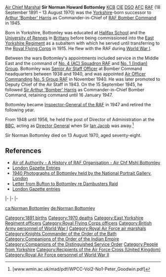 {{Infobox Military Person
|name=Sir Norman Bottomley
|lived= 18 September 1891 &ndash; {{death date and age|1970|8|13|1891|9|13|df=yes}}
|placeofbirth= [[Yorkshire]]
|placeofdeath= 
|image=
|caption=
|nickname=
|allegiance= {{flag|United Kingdom}}
|serviceyears=1914 - 1948
|rank=[[Air Chief Marshal]]
|branch= {{Air force|United Kingdom}}
|commands=[[Inspector-General of the RAF]]<br>[[RAF Bomber Command|Bomber Command]]<br>[[No. 5 Group RAF|No. 5 Group]]
|battles=[[World War I]]<br>[[World War II]]
|awards=[[Knight Commander of the Order of the Bath]]<ref>8 Jun 1944 (CB - 17 Mar 1941)</ref><br>[[Companion of the Order of the Indian Empire]]<ref>11 May 1937</ref><br>[[Distinguished Service Order]]<ref>21 Dec 1937</ref><br>[[Air Force Cross (United Kingdom)|Air Force Cross]]<ref>2 Nov 1918</ref><br>[[Mention in Despatches]] (5)<ref>12 Nov 1937, 18 Feb 1938 (2), 14 Jun 1938, 1 Jan 1941</ref> 
|laterwork=Director of Administration at the [[BBC]] 1948-1956
}}

[[Air Chief Marshal]] '''Sir Norman Howard Bottomley''' [[Order of the Bath|KCB]] [[Order of the Indian Empire|CIE]] [[Distinguished Service Order|DSO]] [[Air Force Cross (United Kingdom)|AFC]] [[Royal Air Force|RAF]] (18 September 1891 – 13 August 1970) was the [[Yorkshire]]-born successor to [[Arthur Travers Harris|Arthur 'Bomber' Harris]] as Commander-in-Chief of [[RAF Bomber Command]] in 1945.

Born in Yorkshire, Bottomley was educated at [[Halifax School]] and the [[University of Rennes]] in [[Brittany]] before being commissioned into the [[East Yorkshire Regiment]] as a subaltern with which he served until transferring to the [[Royal Flying Corps]] in 1915. He flew with the RAF during [[World War I]].

Between the wars Bottomley's appointments included service in the Middle East and the command of [[No. IV Squadron RAF|No. 4 (AC) Squadron RAF]] and [[No. 1 Group RAF|No. 1 (Indian) Group]].  Bottomley was [[Senior Air Staff Officer]] at Bomber Command headquarters between 1938 and 1940, and was appointed [[Air Officer Commanding]] [[No. 5 Group RAF]] in November 1940.  He was later promoted to Deputy Chief of the Air Staff in 1943.  On the 15 September 1945, he followed [[Arthur Travers Harris|Sir Arthur 'Bomber' Harris]] as Commander-in-Chief Bomber Command, retaining command until 16 January 1947.

Bottomley became [[Inspector-General of the RAF]] in 1947 and retired the following year.

From 1948 until 1956, he held the post of Director of Administration at the [[BBC]], acting as [[Director General]] when Sir [[Ian Jacob]] was away.<ref>[www.wmin.ac.uk/mad/pdf/WPCC-Vol2-No1-Peter_Goodwin.pdf]</ref>

Sir Norman Bottomley died on 13 August 1970, aged seventy-eight.

==References==
{{reflist}}
*[http://www.rafweb.org/Biographies/Bottomley.htm Air of Authority - A History of RAF Organisation - Air Chf Mshl Bottomley]
*[http://www.london-gazette.co.uk/issues/exact=Norman+Howard+Bottomley/start=1 London Gazette Entries]
*[http://www.npg.org.uk/live/search/person.asp?LinkID=mp56725 1940 Photographs of Bottomley held by the National Portrait Gallery, London]
*[http://www.rafmuseum.org.uk/online-exhibitions/dambusters/18_bufton_letter.cfm Letter from Bufton to Bottomley re Dambusters Raid]
*[http://www.gazettes-online.co.uk/issues/exact=Norman+Howard+Bottomley/start=1 London Gazette entries]

{{s-start}}
{{s-mil}}
{{succession box|
 title=Air Officer Commanding [[No. 5 Group RAF|No. 5 Group]]|
 before=[[Arthur Travers Harris|A T Harris]]|
 after=[[John Slessor|J C Slessor]]|
 years=1940&ndash;1941}}
|-
{{s-bef|before=[[Arthur Harris (RAF officer)|A T Harris]]}}
{{s-ttl|title=[[Deputy Chief of the Air Staff]]<br><small>From 3 May 1942 to 30 Jul 1943 the post was titled Assistant Chief of the Air Staff (Operations)</small>|years=1 June 1941 &ndash; 15 September 1945}}
{{s-aft|after=[[Albert Durston|Sir Albert Durston]]}}
|-
{{succession box|
 title=Commander-in-Chief [[RAF Bomber Command|Bomber Command]]|
 before=[[Arthur Travers Harris|Sir Arthur Harris]]|
 after=[[Hugh William Lumsden Saunders|Sir Hugh Saunders]]|
 years=1945&ndash;1947}}
|-
{{s-bef|before=[[Arthur Barratt|Sir Arthur Barratt]]}}
{{s-ttl|title=[[Inspector-General of the RAF]] |years=1947}}
{{s-aft|after=[[George Pirie (RAF officer)|Sir George Pirie]]}}
{{s-end}}

{{Persondata <!-- Metadata: see [[Wikipedia:Persondata]]. -->
| NAME              = Bottomley, Norman
| ALTERNATIVE NAMES =
| SHORT DESCRIPTION =
| DATE OF BIRTH     = 13 September 1891
| PLACE OF BIRTH    = [[Yorkshire]]
| DATE OF DEATH     = 13 August 1970
| PLACE OF DEATH    =
}}
{{DEFAULTSORT:Bottomley, Norman}}
[[Category:1891 births]]
[[Category:1970 deaths]]
[[Category:East Yorkshire Regiment officers]]
[[Category:Royal Flying Corps officers]]
[[Category:British Army personnel of World War I]]
[[Category:Royal Air Force air marshals]]
[[Category:Knights Commander of the Order of the Bath]]
[[Category:Companions of the Order of the Indian Empire]]
[[Category:Companions of the Distinguished Service Order]]
[[Category:People from Yorkshire]]
[[Category:Recipients of the Air Force Cross (United Kingdom)]]
[[Category:Royal Air Force personnel of World War II]]

[[ca:Norman Bottomley]]
[[de:Norman Bottomley]]

